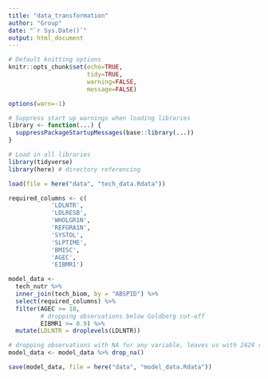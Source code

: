 ```yaml
---
title: "data_transformation"
author: "Group"
date: "`r Sys.Date()`"
output: html_document
---
```


```r
# Default knitting options
knitr::opts_chunk$set(echo=TRUE, 
                      tidy=TRUE, 
                      warning=FALSE, 
                      message=FALSE) 

options(warn=-1) 

# Suppress start up warnings when loading libraries
library <- function(...) {
  suppressPackageStartupMessages(base::library(...))
}
```

```r
# Load in all libraries
library(tidyverse)
library(here) # directory referencing
```


```r
load(file = here("data", "tech_data.Rdata"))

required_columns <- c(
            'LDLNTR',
            'LDLRESB',
            'WHOLGR1N',
            'REFGRA1N',
            'SYSTOL',
            'SLPTIME',
            'BMISC',
            'AGEC',
            'EIBMR1')

model_data <-  
  tech_nutr %>%
  inner_join(tech_biom, by = "ABSPID") %>% 
  select(required_columns) %>% 
  filter(AGEC >= 18,
         # dropping observations below Goldberg cut-off
         EIBMR1 >= 0.9) %>% 
  mutate(LDLNTR = droplevels(LDLNTR)) 

# dropping observations with NA for any variable, leaves us with 2424 rows
model_data <- model_data %>% drop_na()
```


```r

save(model_data, file = here("data", "model_data.Rdata"))

```

